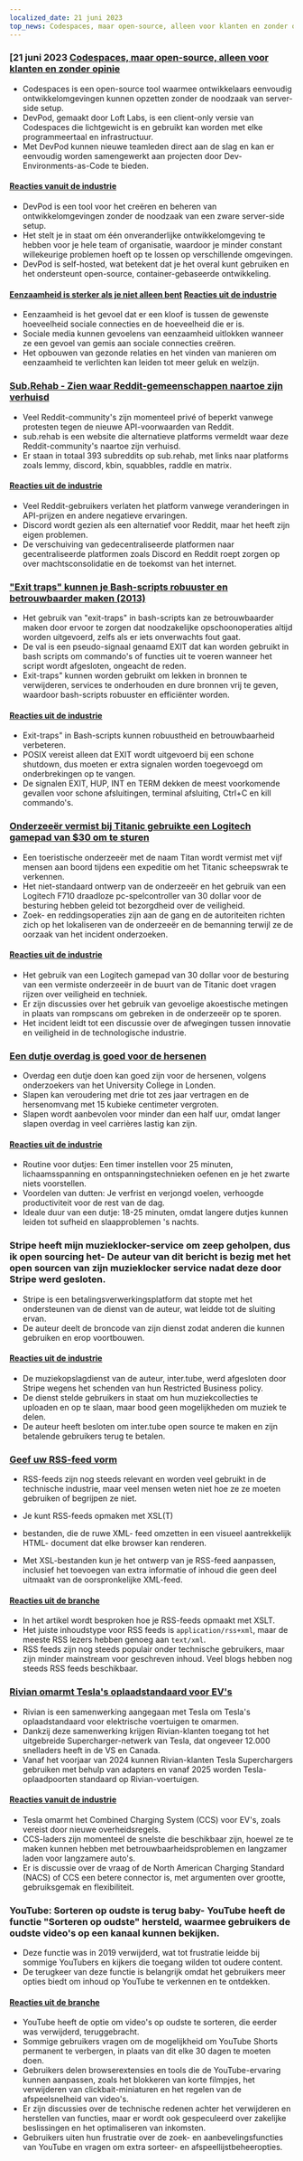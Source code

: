 ```yaml
---
localized_date: 21 juni 2023
top_news: Codespaces, maar open-source, alleen voor klanten en zonder opinie
---
```




<CallToAction />

<Steps>

### [21 juni 2023 [Codespaces, maar open-source, alleen voor klanten en zonder opinie](https://devpod.sh/)

- Codespaces is een open-source tool waarmee ontwikkelaars eenvoudig ontwikkelomgevingen kunnen opzetten zonder de noodzaak van server-side setup.
- DevPod, gemaakt door Loft Labs, is een client-only versie van Codespaces die lichtgewicht is en gebruikt kan worden met elke programmeertaal en infrastructuur.
- Met DevPod kunnen nieuwe teamleden direct aan de slag en kan er eenvoudig worden samengewerkt aan projecten door Dev-Environments-as-Code te bieden.

#### [Reacties vanuit de industrie](http://news.ycombinator.com/item?id=36407477)

- DevPod is een tool voor het creëren en beheren van ontwikkelomgevingen zonder de noodzaak van een zware server-side setup.
- Het stelt je in staat om één onveranderlijke ontwikkelomgeving te hebben voor je hele team of organisatie, waardoor je minder constant willekeurige problemen hoeft op te lossen op verschillende omgevingen.
- DevPod is self-hosted, wat betekent dat je het overal kunt gebruiken en het ondersteunt open-source, container-gebaseerde ontwikkeling.

#### [Eenzaamheid is sterker als je niet alleen bent](https://pubmed.ncbi.nlm.nih.gov/37293324/) [Reacties uit de industrie](http://news.ycombinator.com/item?id=36403280)

- Eenzaamheid is het gevoel dat er een kloof is tussen de gewenste hoeveelheid sociale connecties en de hoeveelheid die er is.
- Sociale media kunnen gevoelens van eenzaamheid uitlokken wanneer ze een gevoel van gemis aan sociale connecties creëren.
- Het opbouwen van gezonde relaties en het vinden van manieren om eenzaamheid te verlichten kan leiden tot meer geluk en welzijn.

### [Sub.Rehab - Zien waar Reddit-gemeenschappen naartoe zijn verhuisd](https://sub.rehab/)

- Veel Reddit-community's zijn momenteel privé of beperkt vanwege protesten tegen de nieuwe API-voorwaarden van Reddit.
- sub.rehab is een website die alternatieve platforms vermeldt waar deze Reddit-community's naartoe zijn verhuisd.
- Er staan in totaal 393 subreddits op sub.rehab, met links naar platforms zoals lemmy, discord, kbin, squabbles, raddle en matrix.

#### [Reacties uit de industrie](http://news.ycombinator.com/item?id=36401999)

- Veel Reddit-gebruikers verlaten het platform vanwege veranderingen in API-prijzen en andere negatieve ervaringen.
- Discord wordt gezien als een alternatief voor Reddit, maar het heeft zijn eigen problemen.
- De verschuiving van gedecentraliseerde platformen naar gecentraliseerde platformen zoals Discord en Reddit roept zorgen op over machtsconsolidatie en de toekomst van het internet.

### ["Exit traps" kunnen je Bash-scripts robuuster en betrouwbaarder maken (2013)](http://redsymbol.net/articles/bash-exit-traps/)

- Het gebruik van "exit-traps" in bash-scripts kan ze betrouwbaarder maken door ervoor te zorgen dat noodzakelijke opschoonoperaties altijd worden uitgevoerd, zelfs als er iets onverwachts fout gaat.
- De val is een pseudo-signaal genaamd EXIT dat kan worden gebruikt in bash scripts om commando's of functies uit te voeren wanneer het script wordt afgesloten, ongeacht de reden.
- Exit-traps" kunnen worden gebruikt om lekken in bronnen te verwijderen, services te onderhouden en dure bronnen vrij te geven, waardoor bash-scripts robuuster en efficiënter worden.

#### [Reacties uit de industrie](http://news.ycombinator.com/item?id=36400465)

- Exit-traps" in Bash-scripts kunnen robuustheid en betrouwbaarheid verbeteren.
- POSIX vereist alleen dat EXIT wordt uitgevoerd bij een schone shutdown, dus moeten er extra signalen worden toegevoegd om onderbrekingen op te vangen.
- De signalen EXIT, HUP, INT en TERM dekken de meest voorkomende gevallen voor schone afsluitingen, terminal afsluiting, Ctrl+C en kill commando's.

### [Onderzeeër vermist bij Titanic gebruikte een Logitech gamepad van $30 om te sturen](https://arstechnica.com/gaming/2023/06/submarine-missing-near-titanic-used-a-30-logitech-gamepad-for-steering/)

- Een toeristische onderzeeër met de naam Titan wordt vermist met vijf mensen aan boord tijdens een expeditie om het Titanic scheepswrak te verkennen.
- Het niet-standaard ontwerp van de onderzeeër en het gebruik van een Logitech F710 draadloze pc-spelcontroller van 30 dollar voor de besturing hebben geleid tot bezorgdheid over de veiligheid.
- Zoek- en reddingsoperaties zijn aan de gang en de autoriteiten richten zich op het lokaliseren van de onderzeeër en de bemanning terwijl ze de oorzaak van het incident onderzoeken.

#### [Reacties uit de industrie](http://news.ycombinator.com/item?id=36407781)

- Het gebruik van een Logitech gamepad van 30 dollar voor de besturing van een vermiste onderzeeër in de buurt van de Titanic doet vragen rijzen over veiligheid en techniek.
- Er zijn discussies over het gebruik van gevoelige akoestische metingen in plaats van rompscans om gebreken in de onderzeeër op te sporen.
- Het incident leidt tot een discussie over de afwegingen tussen innovatie en veiligheid in de technologische industrie.

### [Een dutje overdag is goed voor de hersenen](https://www.bbc.com/news/health-65950168)

- Overdag een dutje doen kan goed zijn voor de hersenen, volgens onderzoekers van het University College in Londen.
- Slapen kan veroudering met drie tot zes jaar vertragen en de hersenomvang met 15 kubieke centimeter vergroten.
- Slapen wordt aanbevolen voor minder dan een half uur, omdat langer slapen overdag in veel carrières lastig kan zijn.

#### [Reacties uit de industrie](http://news.ycombinator.com/item?id=36399503)

- Routine voor dutjes: Een timer instellen voor 25 minuten, lichaamsspanning en ontspanningstechnieken oefenen en je het zwarte niets voorstellen.
- Voordelen van dutten: Je verfrist en verjongd voelen, verhoogde productiviteit voor de rest van de dag.
- Ideale duur van een dutje: 18-25 minuten, omdat langere dutjes kunnen leiden tot sufheid en slaapproblemen 's nachts.

### Stripe heeft mijn muzieklocker-service om zeep geholpen, dus ik open sourcing het- De auteur van dit bericht is bezig met het open sourcen van zijn muzieklocker service nadat deze door Stripe werd gesloten.

- Stripe is een betalingsverwerkingsplatform dat stopte met het ondersteunen van de dienst van de auteur, wat leidde tot de sluiting ervan.
- De auteur deelt de broncode van zijn dienst zodat anderen die kunnen gebruiken en erop voortbouwen.

#### [Reacties uit de industrie](http://news.ycombinator.com/item?id=36403607)

- De muziekopslagdienst van de auteur, inter.tube, werd afgesloten door Stripe wegens het schenden van hun Restricted Business policy.
- De dienst stelde gebruikers in staat om hun muziekcollecties te uploaden en op te slaan, maar bood geen mogelijkheden om muziek te delen.
- De auteur heeft besloten om inter.tube open source te maken en zijn betalende gebruikers terug te betalen.

### [Geef uw RSS-feed vorm](https://darekkay.com/blog/rss-styling/)

- RSS-feeds zijn nog steeds relevant en worden veel gebruikt in de technische industrie, maar veel mensen weten niet hoe ze ze moeten gebruiken of begrijpen ze niet.
- Je kunt RSS-feeds opmaken met XSL(T)

- bestanden, die de ruwe XML- feed omzetten in een visueel aantrekkelijk HTML- document dat elke browser kan renderen.

- Met XSL-bestanden kun je het ontwerp van je RSS-feed aanpassen, inclusief het toevoegen van extra informatie of inhoud die geen deel uitmaakt van de oorspronkelijke XML-feed.

#### [Reacties uit de branche](http://news.ycombinator.com/item?id=36401854)

- In het artikel wordt besproken hoe je RSS-feeds opmaakt met XSLT.
- Het juiste inhoudstype voor RSS feeds is `application/rss+xml`, maar de meeste RSS lezers hebben genoeg aan `text/xml`.
- RSS feeds zijn nog steeds populair onder technische gebruikers, maar zijn minder mainstream voor geschreven inhoud. Veel blogs hebben nog steeds RSS feeds beschikbaar.

### [Rivian omarmt Tesla's oplaadstandaard voor EV's](https://ev-edition.com/2023/06/rivian-joins-forces-with-tesla-embracing-their-charging-standard-for-electric-vehicles/)

- Rivian is een samenwerking aangegaan met Tesla om Tesla's oplaadstandaard voor elektrische voertuigen te omarmen.
- Dankzij deze samenwerking krijgen Rivian-klanten toegang tot het uitgebreide Supercharger-netwerk van Tesla, dat ongeveer 12.000 snelladers heeft in de VS en Canada.
- Vanaf het voorjaar van 2024 kunnen Rivian-klanten Tesla Superchargers gebruiken met behulp van adapters en vanaf 2025 worden Tesla-oplaadpoorten standaard op Rivian-voertuigen.

#### [Reacties vanuit de industrie](http://news.ycombinator.com/item?id=36403494)

- Tesla omarmt het Combined Charging System (CCS) voor EV's, zoals vereist door nieuwe overheidsregels.
- CCS-laders zijn momenteel de snelste die beschikbaar zijn, hoewel ze te maken kunnen hebben met betrouwbaarheidsproblemen en langzamer laden voor langzamere auto's.
- Er is discussie over de vraag of de North American Charging Standard (NACS) of CCS een betere connector is, met argumenten over grootte, gebruiksgemak en flexibiliteit.

### YouTube: Sorteren op oudste is terug baby- YouTube heeft de functie "Sorteren op oudste" hersteld, waarmee gebruikers de oudste video's op een kanaal kunnen bekijken.

- Deze functie was in 2019 verwijderd, wat tot frustratie leidde bij sommige YouTubers en kijkers die toegang wilden tot oudere content.
- De terugkeer van deze functie is belangrijk omdat het gebruikers meer opties biedt om inhoud op YouTube te verkennen en te ontdekken.

#### [Reacties uit de branche](http://news.ycombinator.com/item?id=36410777)

- YouTube heeft de optie om video's op oudste te sorteren, die eerder was verwijderd, teruggebracht.
- Sommige gebruikers vragen om de mogelijkheid om YouTube Shorts permanent te verbergen, in plaats van dit elke 30 dagen te moeten doen.
- Gebruikers delen browserextensies en tools die de YouTube-ervaring kunnen aanpassen, zoals het blokkeren van korte filmpjes, het verwijderen van clickbait-miniaturen en het regelen van de afspeelsnelheid van video's.
- Er zijn discussies over de technische redenen achter het verwijderen en herstellen van functies, maar er wordt ook gespeculeerd over zakelijke beslissingen en het optimaliseren van inkomsten.
- Gebruikers uiten hun frustratie over de zoek- en aanbevelingsfuncties van YouTube en vragen om extra sorteer- en afspeellijstbeheeropties.

</Steps>
